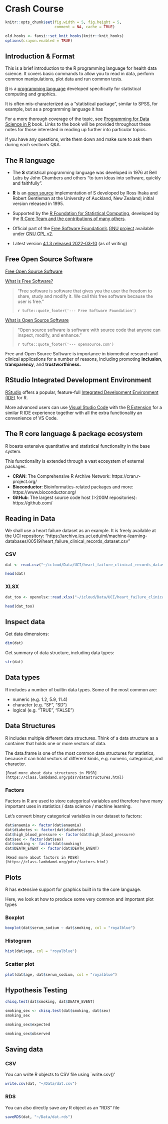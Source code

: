 # Crash Course {-}

```r
knitr::opts_chunk$set(fig.width = 5, fig.height = 5,
                      comment = NA, cache = TRUE) 
```

```r
old.hooks <- fansi::set_knit_hooks(knitr::knit_hooks)
options(crayon.enabled = TRUE)
```

## Introduction & Format

This is a brief introduction to the R programming language for health data science.
It covers basic commands to allow you to read in data, perform common manipulations, plot data and run common tests.

[R](https://en.wikipedia.org/wiki/R_(programming_language)) is a [programming language](https://en.wikipedia.org/wiki/Programming_language) developed specifically for statistical computing and graphics.

It is often mis-characterized as a "statistical package", similar to SPSS, for example, but as a programming language it has 

For a more thorough coverage of the topic, see [Programming for Data Science in R](https://class.lambdamd.org/pdsr/) book.
Links to the book will be provided throughout these notes for those interested in reading up further into particular topics.

If you have any questions, write them down and make sure to ask them during each section's Q&A.

## The R language

- The **S** statistical programming language was developed in 1976 at Bell Labs by John Chambers and others "to turn ideas into software, quickly and faithfully”.

- **R** is an [open source](https://en.wikipedia.org/wiki/Open_source) implementation of S developed by Ross Ihaka and Robert Gentleman at the University of Auckland, New Zealand; initial version released in 1995.

- Supported by the [R Foundation for Statistical Computing](https://www.r-project.org/foundation/), developed by the [R Core Team and the contributions of many others](https://www.r-project.org/contributors.html).

- Official part of the [Free Software Foundation’s](https://www.fsf.org) [GNU project](https://www.gnu.org/) available under [GNU GPL v2](https://www.gnu.org/licenses/old-licenses/gpl-2.0.html).

- Latest version [4.1.3 released 2022-03-10](https://cloud.r-project.org/) (as of writing)

## Free Open Source Software

[Free Open Source Software](https://en.wikipedia.org/wiki/Free_and_open-source_software)

[What is Free Software?](https://www.fsf.org/about/what-is-free-software)

> "Free software is software that gives you the user the freedom to share, 
>  study and modify it. We call this free software because the user is free."
> 
> `r tufte::quote_footer('--- Free Software Foundation')`

[What is Open Source Software](https://opensource.com/resources/what-open-source)

> "Open source software is software with source code that anyone can 
> inspect, modify, and enhance."
>
> `r tufte::quote_footer('--- opensource.com')`

Free and Open Source Software is importance in biomedical research and clinical applications
for a number of reasons, including promoting **inclusion**, **transparency**, and **trustworthiness.**

## RStudio Integrated Development Environment

[RStudio](https://www.rstudio.com/) offers a popular, feature-full [Integrated Development Environment (IDE)](https://en.wikipedia.org/wiki/Integrated_development_environment) for R.

More advanced users can use [Visual Studio Code](https://code.visualstudio.com/) with the [R Extension](https://github.com/REditorSupport/vscode-R) for a similar R IDE experience together with all the extra functionality an convenience of VS Code.

## The R core language & package ecosystem

R boasts extensive quantitative and statistical functionality in the base system.

This functionality is extended through a vast ecosystem of external packages.

- **CRAN**: The Comprehensive R Archive Network: https://cran.r-project.org/
- **Bioconductor**: Bioinformatics-related packages and more: https://www.bioconductor.org/
- **GitHub**: The largest source code host (>200M repositories): https://github.com/

## Reading in Data

We shall use a heart failure dataset as an example. It is freely available at the UCI repository:
"https://archive.ics.uci.edu/ml/machine-learning-databases/00519/heart_failure_clinical_records_dataset.csv"

### CSV

```r
dat <- read.csv("~/icloud/Data/UCI/heart_failure_clinical_records_dataset.csv")
```

```r
head(dat)
```

### XLSX

```r
dat_too <- openxlsx::read.xlsx("~/icloud/Data/UCI/heart_failure_clinical_records_dataset.xlsx")
```

```r
head(dat_too)
```

## Inspect data

Get data dimensions:

```r
dim(dat)
```

Get summary of data structure, including data types:

```r
str(dat)
```

## Data types

R includes a number of builtin data types. Some of the most common are:

- numeric (e.g. 1.2, 5.9, 11.4)
- character (e.g. "SF", "SD")
- logical (e.g. "TRUE", "FALSE")

## Data Structures

R includes multiple different data structures. Think of a data structure as a
container that holds one or more vectors of data.

The data.frame is one of the most common data structures for statistics, because
it can hold vectors of different kinds, e.g. numeric, categorical, and character.

```block
[Read more about data structures in PDSR](https://class.lambdamd.org/pdsr/datastructures.html)
```

### Factors

Factors in R are used to store categorical variables and therefore have many 
important uses in statistics / data science / machine learning.

Let's convert binary categorical variables in our dataset to factors:

```r
dat$anaemia <- factor(dat$anaemia)
dat$diabetes <- factor(dat$diabetes)
dat$high_blood_pressure <- factor(dat$high_blood_pressure)
dat$sex <- factor(dat$sex)
dat$smoking <- factor(dat$smoking)
dat$DEATH_EVENT <- factor(dat$DEATH_EVENT)
```

```block
[Read more about factors in PDSR](https://class.lambdamd.org/pdsr/factors.html)
```

## Plots

R has extensive support for graphics built in to the core language.

Here, we look at how to produce some very common and important plot types

### Boxplot

```r
boxplot(dat$serum_sodium ~ dat$smoking, col = "royalblue")
```

### Histogram

```r
hist(dat$age, col = "royalblue")
```

### Scatter plot

```r
plot(dat$age, dat$serum_sodium, col = "royalblue")
```

## Hypothesis Testing

```r
chisq.test(dat$smoking, dat$DEATH_EVENT)
```

```r
smoking_sex <- chisq.test(dat$smoking, dat$sex)
smoking_sex
```
```r
smoking_sex$expected
```

```r
smoking_sex$observed
```


## Saving data

### CSV

You can write R objects to CSV file using `write.csv()'

```r
write.csv(dat, "~/Data/dat.csv")
```

### RDS

You can also directly save any R object as an "RDS" file

```r
saveRDS(dat, "~/Data/dat.rds")
```
